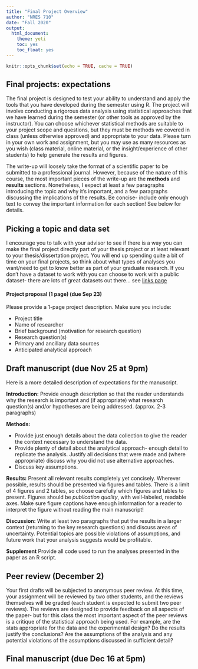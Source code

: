 ```yaml
---
title: "Final Project Overview"
author: "NRES 710"
date: "Fall 2020"
output: 
  html_document: 
    theme: yeti
    toc: yes
    toc_float: yes
---
```


```r
knitr::opts_chunk$set(echo = TRUE, cache = TRUE)
```


## Final projects: expectations

The final project is designed to test your ability to understand and apply the tools that you have developed during the semester using R. The project will involve conducting a rigorous data analysis using statistical approaches that we have learned during the semester (or other tools as approved by the instructor). You can choose whichever statistical methods are suitable to your project scope and questions, but they must be methods we covered in class (unless otherwise approved) and appropriate to your data. Please turn in your own work and assignment, but you may use as many resources as you wish (class material, online material, or the insight/experience of other students) to help generate the results and figures. 

The write-up will loosely take the format of a scientific paper to be submitted to a professional journal. However, because of the nature of this course, the most important pieces of the write-up are the **methods** and **results** sections. Nonetheless, I expect at least a few paragraphs introducing the topic and why it's important, and a few paragraphs discussing the implications of the results. Be concise- include only enough text to convey the important information for each section! See below for details.


## Picking a topic and data set

I encourage you to talk with your advisor to see if there is a way you can make the final project directly part of your thesis project or at least relevant to your thesis/dissertation project. You will end up spending quite a bit of time on your final projects, so think about what types of analyses you want/need to get to know better as part of your graduate research. If you don't have a dataset to work with you can choose to work with a public dataset- there are lots of great datasets out there... see [links page](Links.html#Data_links)

#### Project proposal (1 page)  (due Sep 23)

Please provide a 1-page project description. Make sure you include:     

* Project title    
* Name of researcher      
* Brief background (motivation for research question)     
* Research question(s)      
* Primary and ancillary data sources      
* Anticipated analytical approach      


## Draft manuscript (due Nov 25 at 9pm)

Here is a more detailed description of expectations for the manuscript.

**Introduction:** Provide enough description so that the reader understands why the research is important and (if appropriate) what research question(s) and/or hypotheses are being addressed. (approx. 2-3 paragraphs)

**Methods:**      

* Provide just enough details about the data collection to give the reader the context necessary to understand the data.     
* Provide plenty of detail about the analytical approach- enough detail to replicate the analysis. Justify all decisions that were made and (where appropriate) discuss why you did not use alternative approaches.   
* Discuss key assumptions.  

**Results:** Present all relevant results completely yet concisely. Wherever possible, results should be presented via figures and tables. There is a limit of 4 figures and 2 tables, so choose carefully which figures and tables to present. Figures should be *publication quality*, with well-labeled, readable axes. Make sure figure captions have enough information for a reader to interpret the figure without reading the main manuscript!   

**Discussion:** Write at least two paragraphs that put the results in a larger context (returning to the key research questions) and discuss areas of uncertainty. Potential topics are possible violations of assumptions, and future work that your analysis suggests would be profitable.    

**Supplement** Provide all code used to run the analyses presented in the paper as an R script.

## Peer review (December 2)

Your first drafts will be subjected to anonymous peer review. At this time, your assignment will be reviewed by two other students, and the reviews themselves will be graded (each student is expected to submit two peer reviews). The reviews are designed to provide feedback on all aspects of the paper- but for this class the most important aspect of the peer reviews is a critique of the statistical approach being used. For example, are the stats appropriate for the data and the experimental design? Do the results justify the conclusions? Are the assumptions of the analysis and any potential violations of the assumptions discussed in sufficient detail? 

## Final manuscript (due Dec 16 at 5pm)



















